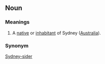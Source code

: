 ==Noun==
===Meanings===
#A [[native]] or [[inhabitant]] of Sydney ([[Australia]]).

===Synonym===
[[Sydney-sider]]